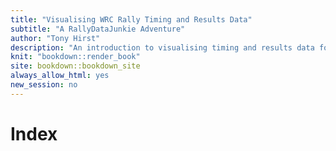 ```yaml
---
title: "Visualising WRC Rally Timing and Results Data"
subtitle: "A RallyDataJunkie Adventure"
author: "Tony Hirst"
description: "An introduction to visualising timing and results data for WRC rally events."
knit: "bookdown::render_book"
site: bookdown::bookdown_site
always_allow_html: yes
new_session: no
---
```

# Index {-}

 